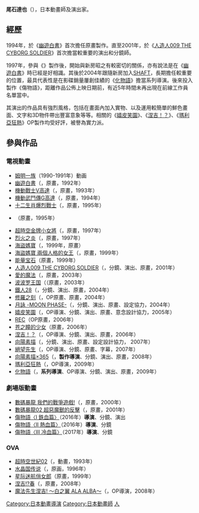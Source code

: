 {{BLP unsourced|time=2021-02-12T03:51:10+08:00}}
{{noteTA|G1=Anime}}
{{Japanese|japanese=尾石達也|kana=おいし たつや|romaji=Oishi Tatsuya}}

'''尾石達也'''（{{bd|1970年|3月28日}}），日本動畫師及演出家。

==經歷==
1994年，於《[[幽遊白書|幽遊白書]]》首次擔任原畫製作。直至2001年，於《[[人造人009|人造人009 THE CYBORG SOLDIER]]》首次擔當較重要的演出和分鏡師。

1997年，參與《{{lang|ja|てなもんやボイジャーズ}}》製作後，開始與新房昭之有較密切的關係，亦有說法是在《[[幽遊白書|幽遊白書]]》時已經是好相識。其後於2004年跟隨新房加入[[SHAFT|SHAFT]]，長期擔任較重要的位置，最具代表性是在影碟銷量屢創佳績的《[[化物語|化物語]]》擔當系列導演。後來投入製作《傷物語》，距離作品公佈上映日期前，有近5年時間未再出現在前線工作員名單當中。

其演出的作品具有強烈風格，包括在畫面內加入實物、以及運用較簡單的鮮色畫面、文字和3D物件帶出豐富意象等等。相關的《[[嬉皮笑園|嬉皮笑園]]》、《[[魔法老師_(動畫)|涅吉！？]]》、《[[瑪利亞狂熱|瑪利亞狂熱]]》OP製作均受好評，被譽為實力派。

==參與作品==
===電視動畫===
* [[姆明一族|姆明一族]]（1990-1991年）動画
*[[幽遊白書|幽遊白書]]（{{lang|ja|幽☆遊☆白書}}，原畫，1992年）
*[[機動戰士V高達|機動戰士V高達]]（{{lang|ja|機動戦士Vガンダム}}，原畫，1993年） 
*[[機動武鬥傳G高達|機動武鬥傳G高達]]（{{lang|ja|機動武闘伝Gガンダム}}，原畫，1994年） 
*[[十二生肖爆烈戰士|十二生肖爆烈戰士]]（{{lang|ja|十二戦支爆烈エトレンジャー}}，原畫，1995年） 
*{{lang|ja|NINKU -忍空-}}（原畫，1995年） 
*[[超時空金牌小女將|超時空金牌小女將]]（{{lang|ja|バトルアスリーテス 大運動会}}，原畫，1997年） 
*[[烈火之炎|烈火之炎]]（{{lang|ja|烈火の炎}}，原畫，1997年） 
*[[海盜媽寶|海盜媽寶]]（{{lang|ja|宇宙海賊ミトの大冒険}}，1999年，原畫） 
*[[海盜媽寶|海盜媽寶 兩個人格的女王]]（{{lang|ja|宇宙海賊ミトの大冒険 2人の女王様}}，原畫，1999年） 
*[[能量宝石|能量宝石]]（{{lang|ja|パワーストーン}}原畫，1999年） 
*[[人造人009|人造人009 THE CYBORG SOLDIER]]（{{lang|ja|サイボーグ009 THE CYBORG SOLDIER}}，分鏡、演出、原畫，2001年） 
*[[愛的魔法|愛的魔法]]（{{lang|ja|まぶらほ}}，原畫，2003年） 
*[[波波罗王国|波波罗王国]]（{{lang|ja|ポポロクロイス}}（原畫，2003年） 
*[[鐵人28|鐵人28]]（{{lang|ja|鉄人28号}}，分鏡、演出、原畫，2004年） 
*[[修羅之刻|修羅之刻]]（{{lang|ja|陸奥圓明流外伝 修羅の刻}}，OP原畫、原畫，2004年） 
*[[月詠|月詠 -MOON PHASE-]]（{{lang|ja|月詠 -MOON PHASE-}}，分鏡、演出、原畫、設定協力，2004年）
*[[嬉皮笑園|嬉皮笑園]]（{{lang|ja|ぱにぽにだっしゅ!}}，OP導演、分鏡、演出、原畫、意念設計協力，2005年） 
*[[REC|REC]]（OP原畫，2006年） 
*[[苍之瞳的少女|苍之瞳的少女]]（{{lang|ja|ザ・サード〜蒼い瞳の少女〜}}原畫，2006年） 
*[[魔法老師_(動畫)|涅吉！？]]（{{lang|ja|ネギま!?}}，OP導演、分鏡、演出、原畫，2006年） 
*[[向陽素描|向陽素描]]（{{lang|ja|ひだまりスケッチ}}，分鏡、演出、原畫、設定設計協力， 2007年）
*[[絕望先生|絕望先生]]（{{lang|ja|さよなら絶望先生}}，OP導演、分鏡、原畫、字幕，2007年） 
*[[向陽素描×365|向陽素描×365]]（{{lang|ja|ひだまりスケッチ×365}}，'''製作導演'''、分鏡、演出、原畫，2008年）
*[[瑪利亞狂熱|瑪利亞狂熱]]（{{lang|ja|まりあ†ほりっく}}，OP導演，2009年） 
*[[化物語|化物語]]（{{lang|ja|化物語}}，'''系列導演'''、OP導演、分鏡、演出、原畫，2009年）

===劇場版動畫===
*[[數碼暴龍大冒險|數碼暴龍 我們的戰爭遊戲!]]（{{lang|ja|デジモンアドベンチャー ぼくらのウォーゲーム!}}，原畫，2000年） 
*[[數碼暴龍大冒險02|數碼暴龍02 超惡魔獸的反擊]]（{{lang|ja|デジモンアドベンチャー02 ディアボロモンの逆襲}}，原畫，2001年） 
* [[傷物語|傷物語〈I 鉄血篇〉]]（2016年）'''導演'''、分鏡、演出
* [[傷物語|傷物語〈II 熱血篇〉]]（2016年）'''導演'''、分鏡
* [[傷物語|傷物語〈III 冷血篇〉]]（2017年）'''導演'''、分鏡
===OVA===
*[[超時空世紀|超時空世紀02]]（{{lang|ja|超時空世紀オーガス02}}，動畫，1993年） 
* [[水晶国传说|水晶国传说]]（{{lang|ja|レジェンド・オブ・クリスタニア}}，原画，1996年）
*[[星际迷航俏女郎|星际迷航俏女郎]]（{{lang|ja|てなもんやボイジャーズ}}原畫，1999年） 
*[[魔法老師_(動畫)|涅吉!?春]]（{{lang|ja|ネギま!?春版}}，原畫，2008年）
*[[魔法老師_(動畫)|魔法先生涅吉! ～白之翼 ALA ALBA～]]（{{lang|ja|魔法先生ネギま! 〜白き翼 ALA ALBA〜}}，OP導演，2008年）

{{SHAFT}}
{{DEFAULTSORT:Oishi Tatsuya}}
[[Category:日本動畫導演|Category:日本動畫導演]]
[[Category:日本動畫師|Category:日本動畫師]]
[[Category:SHAFT|人]]